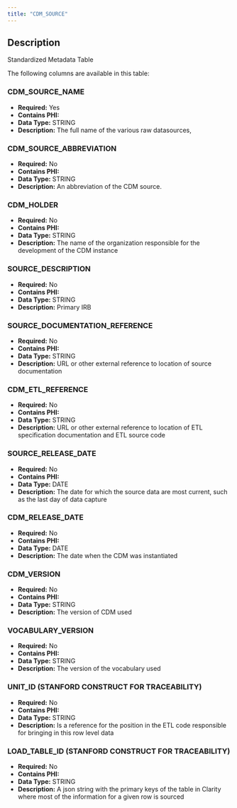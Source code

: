 ```yaml
---
title: "CDM_SOURCE"
---
```


## Description

Standardized Metadata Table

The following columns are available in this table:


### CDM_SOURCE_NAME


- **Required:** Yes
- **Contains PHI:** 
- **Data Type:** STRING
- **Description:** The full name of the various raw datasources,



### CDM_SOURCE_ABBREVIATION


- **Required:** No
- **Contains PHI:** 
- **Data Type:** STRING
- **Description:** An abbreviation of the CDM source.



### CDM_HOLDER


- **Required:** No
- **Contains PHI:** 
- **Data Type:** STRING
- **Description:** The name of the organization responsible for the development of the CDM instance



### SOURCE_DESCRIPTION


- **Required:** No
- **Contains PHI:** 
- **Data Type:** STRING
- **Description:** Primary IRB 



### SOURCE_DOCUMENTATION_REFERENCE


- **Required:** No
- **Contains PHI:** 
- **Data Type:** STRING
- **Description:** URL or other external reference to location of source documentation



### CDM_ETL_REFERENCE


- **Required:** No
- **Contains PHI:** 
- **Data Type:** STRING
- **Description:** URL or other external reference to location of ETL specification documentation and ETL source code



### SOURCE_RELEASE_DATE


- **Required:** No
- **Contains PHI:** 
- **Data Type:** DATE
- **Description:** The date for which the source data are most current, such as the last day of data capture



### CDM_RELEASE_DATE


- **Required:** No
- **Contains PHI:** 
- **Data Type:** DATE
- **Description:** The date when the CDM was instantiated



### CDM_VERSION


- **Required:** No
- **Contains PHI:** 
- **Data Type:** STRING
- **Description:** The version of CDM used



### VOCABULARY_VERSION


- **Required:** No
- **Contains PHI:** 
- **Data Type:** STRING
- **Description:** The version of the vocabulary used



### UNIT_ID (STANFORD CONSTRUCT FOR TRACEABILITY) 


- **Required:** No
- **Contains PHI:** 
- **Data Type:** STRING
- **Description:** Is a reference for the position in the ETL code responsible for bringing in this row level data



### LOAD_TABLE_ID (STANFORD CONSTRUCT FOR TRACEABILITY) 


- **Required:** No
- **Contains PHI:** 
- **Data Type:** STRING
- **Description:** A json string with the primary keys of the table in Clarity where most of the information for a given row is sourced



